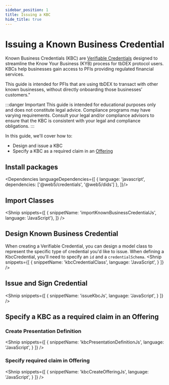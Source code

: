 ```yaml
---
sidebar_position: 1
title: Issuing a KBC
hide_title: true
---
```


<LanguageSwitcher languages="JavaScript, Kotlin" />

# Issuing a Known Business Credential

Known Business Credentials (KBC) are [Verifiable Credentials](/docs/web5/verifiable-credentials/what-are-vcs) designed to streamline the Know Your Business (KYB) process for tbDEX protocol users. 
KBCs help businesses gain access to PFIs providing regulated financial services. 

This guide is intended for PFIs that are using tbDEX to transact with other known businesses, without directly onboarding those businesses’ customers."

:::danger Important
This guide is intended for educational purposes only and does not constitute legal advice. Compliance programs may have varying requirements. Consult your legal and/or compliance advisors to ensure that the KBC is consistent with your legal and compliance obligations.
:::

In this guide, we'll cover how to:
- Design and issue a KBC
- Specify a KBC as a required claim in an [Offering](https://developer.tbd.website/docs/tbdex/pfi/creating-offerings)

## Install packages

<Dependencies languageDependencies={[
  { language: 'javascript', dependencies: ['@web5/credentials', '@web5/dids'] },
]}/>

## Import Classes

<Shnip snippets={[
    { snippetName: 'importKnownBusinessCredentialJs', language: 'JavaScript'},
]} />

## Design Known Business Credential
When creating a Verifiable Credential, you can design a model class to represent the specific type of credential you'd like to issue.
When defining a KbcCredential, you'll need to specify an `id` and a `credentialSchema`.
<Shnip
  snippets={[
    {
      snippetName: 'kbcCredentialClass',
      language: 'JavaScript',
    }
  ]}
/>

## Issue and Sign Credential

<Shnip
  snippets={[
    {
      snippetName: 'issueKbcJs',
      language: 'JavaScript',
    }
  ]}
/>

## Specify a KBC as a required claim in an Offering

### Create Presentation Definition

<Shnip
  snippets={[
    {
      snippetName: 'kbcPresentationDefinitionJs',
      language: 'JavaScript',
    }
  ]}
/>

### Specify required claim in Offering

<Shnip
  snippets={[
    {
      snippetName: 'kbcCreateOfferingJs',
      language: 'JavaScript',
    }
  ]}
/>
